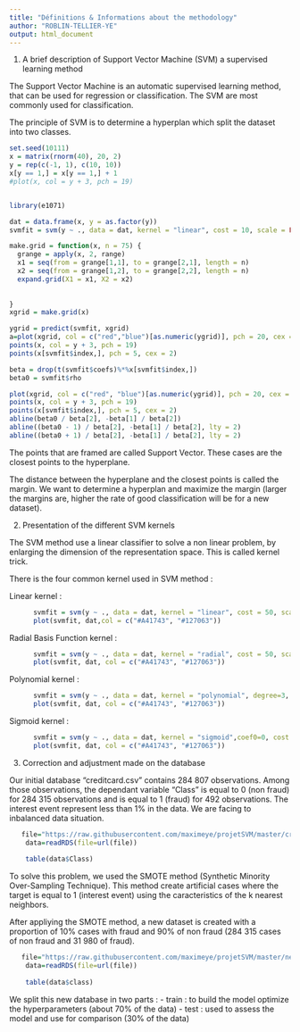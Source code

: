 ```yaml
---
title: "Définitions & Informations about the methodology"
author: "ROBLIN-TELLIER-YE"
output: html_document
---
```


1. A brief description of Support Vector Machine (SVM) a supervised learning method

The Support Vector Machine is an automatic supervised learning method, that can be used for regression or classification. 
The SVM are most commonly used for classification.

The principle of SVM is to determine a hyperplan which split the dataset into two classes. 

```r
set.seed(10111)
x = matrix(rnorm(40), 20, 2)
y = rep(c(-1, 1), c(10, 10))
x[y == 1,] = x[y == 1,] + 1
#plot(x, col = y + 3, pch = 19)


library(e1071)

dat = data.frame(x, y = as.factor(y))
svmfit = svm(y ~ ., data = dat, kernel = "linear", cost = 10, scale = FALSE)

make.grid = function(x, n = 75) {
  grange = apply(x, 2, range)
  x1 = seq(from = grange[1,1], to = grange[2,1], length = n)
  x2 = seq(from = grange[1,2], to = grange[2,2], length = n)
  expand.grid(X1 = x1, X2 = x2)
  
  
}
xgrid = make.grid(x)

ygrid = predict(svmfit, xgrid)
a=plot(xgrid, col = c("red","blue")[as.numeric(ygrid)], pch = 20, cex = .2)
points(x, col = y + 3, pch = 19)
points(x[svmfit$index,], pch = 5, cex = 2)

beta = drop(t(svmfit$coefs)%*%x[svmfit$index,])
beta0 = svmfit$rho

plot(xgrid, col = c("red", "blue")[as.numeric(ygrid)], pch = 20, cex = .2)
points(x, col = y + 3, pch = 19)
points(x[svmfit$index,], pch = 5, cex = 2)
abline(beta0 / beta[2], -beta[1] / beta[2])
abline((beta0 - 1) / beta[2], -beta[1] / beta[2], lty = 2)
abline((beta0 + 1) / beta[2], -beta[1] / beta[2], lty = 2)

```


The points that are framed are called Support Vector. These cases are the closest points to the hyperplane. 

The distance between the hyperplane and the closest points is called the margin. We want to determine a hyperplan and maximize the margin (larger the margins are, higher the rate of good classification will be for a new dataset).


  



2. Presentation of the different SVM kernels

The SVM method use a linear classifier to solve a non linear problem, by enlarging the dimension of the representation space. This is called kernel trick. 

There is the four common kernel used in SVM method : 

Linear kernel :

```r
      svmfit = svm(y ~ ., data = dat, kernel = "linear", cost = 50, scale = FALSE) 
      plot(svmfit, dat,col = c("#A41743", "#127063"))
```
Radial Basis Function kernel :

```r
      svmfit = svm(y ~ ., data = dat, kernel = "radial", cost = 50, scale = FALSE) 
      plot(svmfit, dat, col = c("#A41743", "#127063"))
```

Polynomial kernel :

```r
      svmfit = svm(y ~ ., data = dat, kernel = "polynomial", degree=3, coef0=0, cost = 50, scale = FALSE) 
      plot(svmfit, dat, col = c("#A41743", "#127063"))
```

Sigmoid kernel :

```r
      svmfit = svm(y ~ ., data = dat, kernel = "sigmoid",coef0=0, cost = 50, scale = FALSE) 
      plot(svmfit, dat, col = c("#A41743", "#127063"))
```




3. Correction and adjustment made on the database

Our initial database "creditcard.csv" contains 284 807 observations. 
Among those observations, the dependant variable "Class" is equal to 0 (non fraud) for 284 315 observations and is equal to 1 (fraud) for 492 observations. 
The interest event represent less than 1% in the data.
We are facing to inbalanced data situation. 

```r
   file="https://raw.githubusercontent.com/maximeye/projetSVM/master/creditcard.rds"
    data=readRDS(file=url(file))
    
    table(data$Class) 
```



To solve this problem, we used the SMOTE method (Synthetic Minority Over-Sampling Technique).
This method create artificial cases where the target is equal to 1 (interest event) using the caracteristics of the k nearest neighbors. 

After appliying the SMOTE method, a new dataset is created with a proportion of 10% cases with fraud and 90% of non fraud (284 315 cases of non fraud and 31 980 of fraud).


```r
   file="https://raw.githubusercontent.com/maximeye/projetSVM/master/new.rds"
    data=readRDS(file=url(file))
    
    table(data$class) 
```


We split this new database in two parts : 
- train : to build the model optimize the hyperparameters (about 70% of the data)
- test : used to assess the model and use for comparison (30% of the data)



